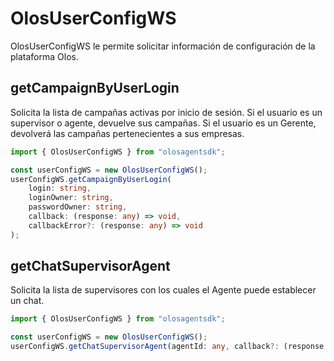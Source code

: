 # OlosUserConfigWS

OlosUserConfigWS le permite solicitar información de configuración de la plataforma Olos.

## getCampaignByUserLogin

Solicita la lista de campañas activas por inicio de sesión. Si el usuario es un supervisor o agente, devuelve sus campañas. Si el usuario es un Gerente, devolverá las campañas pertenecientes a sus empresas.

```ts copy
import { OlosUserConfigWS } from "olosagentsdk";

const userConfigWS = new OlosUserConfigWS();
userConfigWS.getCampaignByUserLogin(
    login: string,
    loginOwner: string,
    passwordOwner: string,
    callback: (response: any) => void,
    callbackError?: (response: any) => void
);
```

## getChatSupervisorAgent

Solicita la lista de supervisores con los cuales el Agente puede establecer un chat.

```ts copy
import { OlosUserConfigWS } from "olosagentsdk";

const userConfigWS = new OlosUserConfigWS();
userConfigWS.getChatSupervisorAgent(agentId: any, callback?: (response: any) => void);
```
